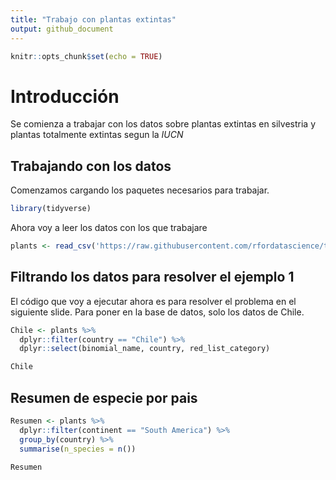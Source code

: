 ```yaml
---
title: "Trabajo con plantas extintas"
output: github_document
---
```


```r
knitr::opts_chunk$set(echo = TRUE)
```

# Introducción

Se comienza a trabajar con los datos sobre plantas extintas en silvestria y plantas totalmente extintas segun la *IUCN*

## Trabajando con los datos

Comenzamos cargando los paquetes necesarios para trabajar.

```r
library(tidyverse)
```

Ahora voy a leer los datos con los que trabajare

```r
plants <- read_csv('https://raw.githubusercontent.com/rfordatascience/tidytuesday/master/data/2020/2020-08-18/plants.csv')
```

## Filtrando los datos para resolver el ejemplo 1

El código que voy a ejecutar ahora es para resolver el problema en el siguiente slide. Para poner en la base de datos, solo los datos de Chile.

```r
Chile <- plants %>% 
  dplyr::filter(country == "Chile") %>% 
  dplyr::select(binomial_name, country, red_list_category)

Chile
```

## Resumen de especie por pais

```r
Resumen <- plants %>% 
  dplyr::filter(continent == "South America") %>% 
  group_by(country) %>% 
  summarise(n_species = n())

Resumen
```

